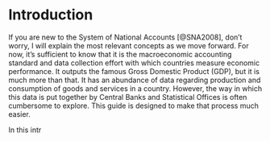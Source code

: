 # Introduction

If you are new to the System of National Accounts [@SNA2008], don't worry, I will explain the most relevant concepts as we move forward. For now, it's sufficient to know that it is the macroeconomic accounting standard and data collection effort with which countries measure economic performance. It outputs the famous Gross Domestic Product (GDP), but it is much more than that. It has an abundance of data regarding production and consumption of goods and services in a country. However, the way in which this data is put together by Central Banks and Statistical Offices is often cumbersome to explore. This guide is designed to make that process much easier.



In this intr



